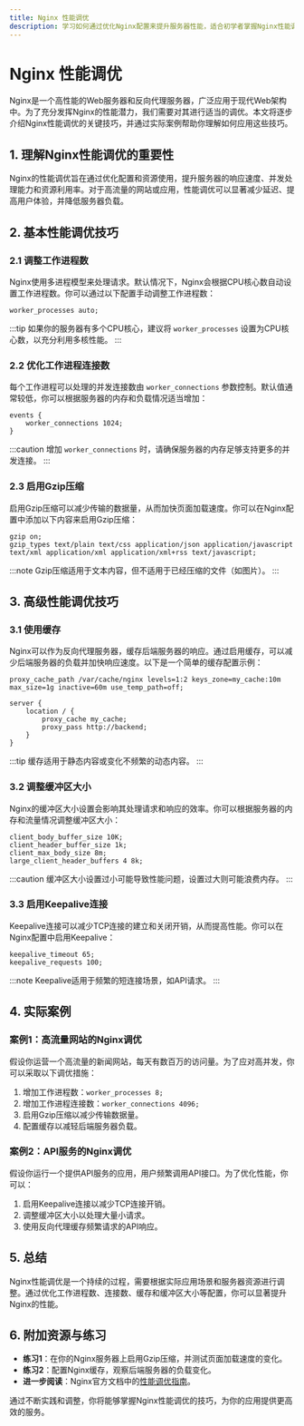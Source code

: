 ```yaml
---
title: Nginx 性能调优
description: 学习如何通过优化Nginx配置来提升服务器性能，适合初学者掌握Nginx性能调优的基本技巧。
---
```


# Nginx 性能调优

Nginx是一个高性能的Web服务器和反向代理服务器，广泛应用于现代Web架构中。为了充分发挥Nginx的性能潜力，我们需要对其进行适当的调优。本文将逐步介绍Nginx性能调优的关键技巧，并通过实际案例帮助你理解如何应用这些技巧。

## 1. 理解Nginx性能调优的重要性

Nginx的性能调优旨在通过优化配置和资源使用，提升服务器的响应速度、并发处理能力和资源利用率。对于高流量的网站或应用，性能调优可以显著减少延迟、提高用户体验，并降低服务器负载。

## 2. 基本性能调优技巧

### 2.1 调整工作进程数

Nginx使用多进程模型来处理请求。默认情况下，Nginx会根据CPU核心数自动设置工作进程数。你可以通过以下配置手动调整工作进程数：

```nginx
worker_processes auto;
```

:::tip
如果你的服务器有多个CPU核心，建议将 `worker_processes` 设置为CPU核心数，以充分利用多核性能。
:::

### 2.2 优化工作进程连接数

每个工作进程可以处理的并发连接数由 `worker_connections` 参数控制。默认值通常较低，你可以根据服务器的内存和负载情况适当增加：

```nginx
events {
    worker_connections 1024;
}
```

:::caution
增加 `worker_connections` 时，请确保服务器的内存足够支持更多的并发连接。
:::

### 2.3 启用Gzip压缩

启用Gzip压缩可以减少传输的数据量，从而加快页面加载速度。你可以在Nginx配置中添加以下内容来启用Gzip压缩：

```nginx
gzip on;
gzip_types text/plain text/css application/json application/javascript text/xml application/xml application/xml+rss text/javascript;
```

:::note
Gzip压缩适用于文本内容，但不适用于已经压缩的文件（如图片）。
:::

## 3. 高级性能调优技巧

### 3.1 使用缓存

Nginx可以作为反向代理服务器，缓存后端服务器的响应。通过启用缓存，可以减少后端服务器的负载并加快响应速度。以下是一个简单的缓存配置示例：

```nginx
proxy_cache_path /var/cache/nginx levels=1:2 keys_zone=my_cache:10m max_size=1g inactive=60m use_temp_path=off;

server {
    location / {
        proxy_cache my_cache;
        proxy_pass http://backend;
    }
}
```

:::tip
缓存适用于静态内容或变化不频繁的动态内容。
:::

### 3.2 调整缓冲区大小

Nginx的缓冲区大小设置会影响其处理请求和响应的效率。你可以根据服务器的内存和流量情况调整缓冲区大小：

```nginx
client_body_buffer_size 10K;
client_header_buffer_size 1k;
client_max_body_size 8m;
large_client_header_buffers 4 8k;
```

:::caution
缓冲区大小设置过小可能导致性能问题，设置过大则可能浪费内存。
:::

### 3.3 启用Keepalive连接

Keepalive连接可以减少TCP连接的建立和关闭开销，从而提高性能。你可以在Nginx配置中启用Keepalive：

```nginx
keepalive_timeout 65;
keepalive_requests 100;
```

:::note
Keepalive适用于频繁的短连接场景，如API请求。
:::

## 4. 实际案例

### 案例1：高流量网站的Nginx调优

假设你运营一个高流量的新闻网站，每天有数百万的访问量。为了应对高并发，你可以采取以下调优措施：

1. 增加工作进程数：`worker_processes 8;`
2. 增加工作进程连接数：`worker_connections 4096;`
3. 启用Gzip压缩以减少传输数据量。
4. 配置缓存以减轻后端服务器负载。

### 案例2：API服务的Nginx调优

假设你运行一个提供API服务的应用，用户频繁调用API接口。为了优化性能，你可以：

1. 启用Keepalive连接以减少TCP连接开销。
2. 调整缓冲区大小以处理大量小请求。
3. 使用反向代理缓存频繁请求的API响应。

## 5. 总结

Nginx性能调优是一个持续的过程，需要根据实际应用场景和服务器资源进行调整。通过优化工作进程数、连接数、缓存和缓冲区大小等配置，你可以显著提升Nginx的性能。

## 6. 附加资源与练习

- **练习1**：在你的Nginx服务器上启用Gzip压缩，并测试页面加载速度的变化。
- **练习2**：配置Nginx缓存，观察后端服务器的负载变化。
- **进一步阅读**：Nginx官方文档中的[性能调优指南](https://nginx.org/en/docs/)。

通过不断实践和调整，你将能够掌握Nginx性能调优的技巧，为你的应用提供更高效的服务。